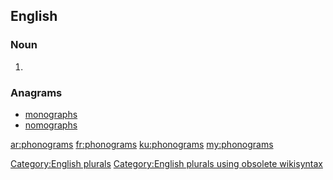 ==English==

===Noun===
{{head|en}}

# {{plural of|phonogram}}

===Anagrams===
* [[monographs#English|monographs]]
* [[nomographs#English|nomographs]]

[[Category:English plurals]][[Category:English plurals using obsolete wikisyntax]]

[[ar:phonograms]]
[[fr:phonograms]]
[[ku:phonograms]]
[[my:phonograms]]